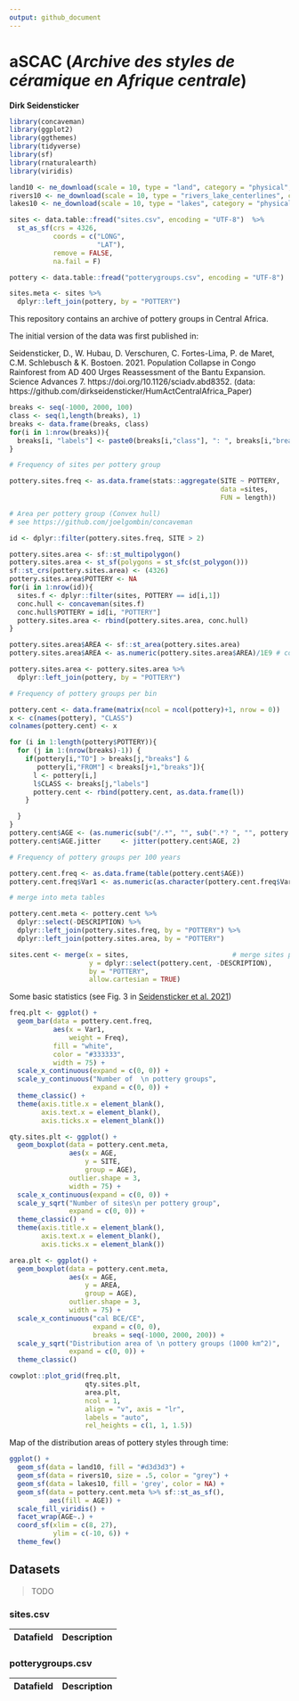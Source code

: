 ```yaml
---
output: github_document
---
```


# aSCAC (*Archive des styles de céramique en Afrique centrale*)

**Dirk Seidensticker**

```r
library(concaveman)
library(ggplot2)
library(ggthemes)
library(tidyverse)
library(sf)
library(rnaturalearth)
library(viridis)

land10 <- ne_download(scale = 10, type = "land", category = "physical", returnclass="sf")
rivers10 <- ne_download(scale = 10, type = "rivers_lake_centerlines", category = "physical", returnclass = "sf")
lakes10 <- ne_download(scale = 10, type = "lakes", category = "physical", returnclass="sf")

sites <- data.table::fread("sites.csv", encoding = "UTF-8")  %>%
  st_as_sf(crs = 4326, 
           coords = c("LONG", 
                      "LAT"), 
           remove = FALSE, 
           na.fail = F)

pottery <- data.table::fread("potterygroups.csv", encoding = "UTF-8")

sites.meta <- sites %>% 
  dplyr::left_join(pottery, by = "POTTERY")
```

This repository contains an archive of pottery groups in Central Africa.

The initial version of the data was first published in:

Seidensticker, D., W. Hubau, D. Verschuren, C. Fortes-Lima, P. de Maret, C.M. Schlebusch & K. Bostoen. 2021. Population Collapse in Congo Rainforest from AD 400 Urges Reassessment of the Bantu Expansion. Science Advances 7. https://doi.org/10.1126/sciadv.abd8352. (data: https://github.com/dirkseidensticker/HumActCentralAfrica_Paper)


```r
breaks <- seq(-1000, 2000, 100)
class <- seq(1,length(breaks), 1)
breaks <- data.frame(breaks, class)
for(i in 1:nrow(breaks)){
  breaks[i, "labels"] <- paste0(breaks[i,"class"], ": ", breaks[i,"breaks"], "/", breaks[i+1,"breaks"])
}

# Frequency of sites per pottery group

pottery.sites.freq <- as.data.frame(stats::aggregate(SITE ~ POTTERY, 
                                                     data =sites, 
                                                     FUN = length)) 

# Area per pottery group (Convex hull)
# see https://github.com/joelgombin/concaveman

id <- dplyr::filter(pottery.sites.freq, SITE > 2)

pottery.sites.area <- sf::st_multipolygon()
pottery.sites.area <- st_sf(polygons = st_sfc(st_polygon()))
sf::st_crs(pottery.sites.area) <- (4326)
pottery.sites.area$POTTERY <- NA
for(i in 1:nrow(id)){
  sites.f <- dplyr::filter(sites, POTTERY == id[i,1])
  conc.hull <- concaveman(sites.f)
  conc.hull$POTTERY = id[i, "POTTERY"]
  pottery.sites.area <- rbind(pottery.sites.area, conc.hull)
}

pottery.sites.area$AREA <- sf::st_area(pottery.sites.area)
pottery.sites.area$AREA <- as.numeric(pottery.sites.area$AREA)/1E9 # convert m2 into k(ilo) km2

pottery.sites.area <- pottery.sites.area %>%
  dplyr::left_join(pottery, by = "POTTERY")

# Frequency of pottery groups per bin

pottery.cent <- data.frame(matrix(ncol = ncol(pottery)+1, nrow = 0))
x <- c(names(pottery), "CLASS")
colnames(pottery.cent) <- x

for (i in 1:length(pottery$POTTERY)){
  for (j in 1:(nrow(breaks)-1)) {
    if(pottery[i,"TO"] > breaks[j,"breaks"] & 
       pottery[i,"FROM"] < breaks[j+1,"breaks"]){
      l <- pottery[i,]
      l$CLASS <- breaks[j,"labels"]
      pottery.cent <- rbind(pottery.cent, as.data.frame(l))
    }

  }
}
pottery.cent$AGE <- (as.numeric(sub("/.*", "", sub(".*? ", "", pottery.cent$CLASS))) + as.numeric(sub(".*/", "", sub(".*? ", "", pottery.cent$CLASS)))) / 2
pottery.cent$AGE.jitter 	<- jitter(pottery.cent$AGE, 2)

# Frequency of pottery groups per 100 years

pottery.cent.freq <- as.data.frame(table(pottery.cent$AGE))
pottery.cent.freq$Var1 <- as.numeric(as.character(pottery.cent.freq$Var1))

# merge into meta tables

pottery.cent.meta <- pottery.cent %>%
  dplyr::select(-DESCRIPTION) %>%
  dplyr::left_join(pottery.sites.freq, by = "POTTERY") %>%
  dplyr::left_join(pottery.sites.area, by = "POTTERY")

sites.cent <- merge(x = sites, 							# merge sites per style with class (200-year century list)
                    y = dplyr::select(pottery.cent, -DESCRIPTION), 
                    by = "POTTERY", 
                    allow.cartesian = TRUE)
```

Some basic statistics (see Fig. 3 in [Seidensticker et al. 2021](https://advances.sciencemag.org/content/7/7/eabd8352))

```r
freq.plt <- ggplot() + 
  geom_bar(data = pottery.cent.freq, 
           aes(x = Var1, 
               weight = Freq), 
           fill = "white", 
           color = "#333333", 
           width = 75) + 
  scale_x_continuous(expand = c(0, 0)) + 
  scale_y_continuous("Number of  \n pottery groups", 
                     expand = c(0, 0)) + 
  theme_classic() + 
  theme(axis.title.x = element_blank(), 
        axis.text.x = element_blank(), 
        axis.ticks.x = element_blank())

qty.sites.plt <- ggplot() + 
  geom_boxplot(data = pottery.cent.meta, 
               aes(x = AGE, 
                   y = SITE, 
                   group = AGE), 
               outlier.shape = 3, 
               width = 75) + 
  scale_x_continuous(expand = c(0, 0)) + 
  scale_y_sqrt("Number of sites\n per pottery group", 
               expand = c(0, 0)) + 
  theme_classic() + 
  theme(axis.title.x = element_blank(), 
        axis.text.x = element_blank(), 
        axis.ticks.x = element_blank())

area.plt <- ggplot() + 
  geom_boxplot(data = pottery.cent.meta, 
               aes(x = AGE, 
                   y = AREA, 
                   group = AGE), 
               outlier.shape = 3, 
               width = 75) + 
  scale_x_continuous("cal BCE/CE", 
                     expand = c(0, 0), 
                     breaks = seq(-1000, 2000, 200)) + 
  scale_y_sqrt("Distribution area of \n pottery groups (1000 km^2)", 
               expand = c(0, 0)) + 
  theme_classic()

cowplot::plot_grid(freq.plt, 
                   qty.sites.plt, 
                   area.plt, 
                   ncol = 1, 
                   align = "v", axis = "lr", 
                   labels = "auto", 
                   rel_heights = c(1, 1, 1.5))
```

Map of the distribution areas of pottery styles through time:

```r
ggplot() + 
  geom_sf(data = land10, fill = "#d3d3d3") + 
  geom_sf(data = rivers10, size = .5, color = "grey") + 
  geom_sf(data = lakes10, fill = 'grey', color = NA) + 
  geom_sf(data = pottery.cent.meta %>% sf::st_as_sf(), 
          aes(fill = AGE)) + 
  scale_fill_viridis() + 
  facet_wrap(AGE~.) + 
  coord_sf(xlim = c(8, 27), 
           ylim = c(-10, 6)) + 
  theme_few()
```

## Datasets

> TODO

### sites.csv

| Datafield | Description |
| --------- | ----------- |



### potterygroups.csv

| Datafield | Description |
| --------- | ----------- |
